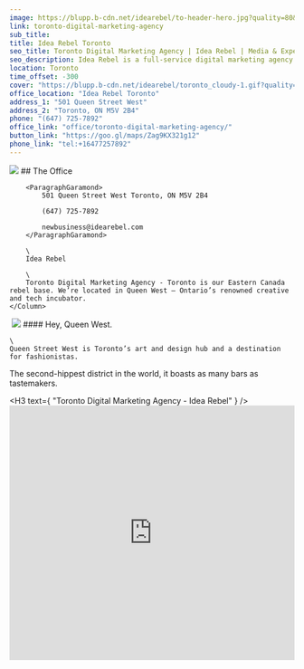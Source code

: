 ```yaml
---
image: https://blupp.b-cdn.net/idearebel/to-header-hero.jpg?quality=80&width=800
link: toronto-digital-marketing-agency
sub_title:
title: Idea Rebel Toronto
seo_title: Toronto Digital Marketing Agency | Idea Rebel | Media & Experiences
seo_description: Idea Rebel is a full-service digital marketing agency in Toronto offering media buying & strategy, digital experiences, marketing campaigns
location: Toronto
time_offset: -300
cover: "https://blupp.b-cdn.net/idearebel/toronto_cloudy-1.gif?quality=80?quality=80&width=800"
office_location: "Idea Rebel Toronto"
address_1: "501 Queen Street West"
address_2: "Toronto, ON M5V 2B4"
phone: "(647) 725-7892"
office_link: "office/toronto-digital-marketing-agency/"
button_link: "https://goo.gl/maps/Zag9KX321g12"
phone_link: "tel:+16477257892"
---
```



<Column2>
    <Column>
        <img
            src={ CDN_LINK + "toronto_sunny-1.gif?quality=" + IMAGE_QUALITY + "&width=" + IMAGE_WIDTH }
            alt="Toronto gif"
            class="w-96 h-96 aspect-square object-fill"
        />
    </Column>
    <Column>
        ## The Office

        <ParagraphGaramond>
            501 Queen Street West Toronto, ON M5V 2B4

            (647) 725-7892

            newbusiness@idearebel.com
        </ParagraphGaramond>

        \
        Idea Rebel

        \
        Toronto Digital Marketing Agency - Toronto is our Eastern Canada rebel base. We’re located in Queen West – Ontario’s renowned creative and tech incubator.
    </Column>
</Column2>
<Column>
    <Image>
        <img
            src={ CDN_LINK + "office-to.jpg?quality=" + IMAGE_QUALITY + "&width=" + IMAGE_WIDTH }
            alt="Queen Street West"
            class="w-full h-full bg-zinc-200 object-fill"
        />
    </Image>
</Column>
<Column>
    #### Hey, Queen West.

    \
    Queen Street West is Toronto’s art and design hub and a destination for fashionistas.
The second-hippest district in the world, it boasts as many bars as tastemakers.
</Column>
<Column>
    <div class="py-2">
		<H3
			text={ "Toronto Digital Marketing Agency - Idea Rebel" }
		/>
	</div>
	<div class="bg-zinc-200">
		<iframe
			width="100%"
			height="450"
			style="border:0"
			referrerpolicy="no-referrer-when-downgrade"
			src="https://www.google.com/maps/embed/v1/place?key=AIzaSyCLmIyBNQokwz3LwKJS0LImC0eWDzGR5CU&q=idea+rebel,toronto"
		/>
	</div>
</Column>

<Column center={ true }>
    **REBELS RECOMMEND**
</Column>
<Column3>
    <Column center={ true }>
        <img
            src={ CDN_LINK + "to-recommended-eat.jpg?quality=" + IMAGE_QUALITY + "&width=" + IMAGE_WIDTH }
            alt="Wilbur Mexicana food"
            class="w-full h-full aspect-square bg-zinc-200 object-fill"
        />

        **EAT**

        <ParagraphGaramond>
            [Wilbur Mexicana](https://wilburmexicana.com/)


            552 King St. West.
        </ParagraphGaramond>
    </Column>
    <Column center={ true }>
        <img
            src={ CDN_LINK + "to-recommended-drink.jpg?quality=" + IMAGE_QUALITY + "&width=" + IMAGE_WIDTH }
            alt="Jimmy’s Coffee"
            class="w-full h-full aspect-square bg-zinc-200 object-fill"
        />

        **Drink**

        <ParagraphGaramond>
            [Jimmy's Coffee](http://www.jimmyscoffee.ca/)


            107 Portland St.
        </ParagraphGaramond>
    </Column>
    <Column center={ true }>
        <img
            src={ CDN_LINK + "to-recommended-play.jpg?quality=" + IMAGE_QUALITY + "&width=" + IMAGE_WIDTH }
            alt="Sneaky Dee’s"
            class="w-full h-full aspect-square bg-zinc-200 object-fill"
        />

        **PLAY**

        <ParagraphGaramond>
            [Sneaky Dee's](https://sneaky-dees.com/)

            431 College St.
        </ParagraphGaramond>
    </Column>
</Column3>
